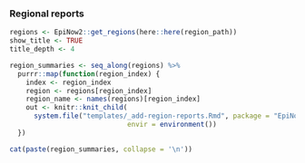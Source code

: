 ### Regional reports 


```r
regions <- EpiNow2::get_regions(here::here(region_path))
show_title <- TRUE
title_depth <- 4

region_summaries <- seq_along(regions) %>% 
  purrr::map(function(region_index) {
    index <- region_index
    region <- regions[region_index]
    region_name <- names(regions)[region_index]
    out <- knitr::knit_child(
      system.file("templates/_add-region-reports.Rmd", package = "EpiNow2"),
                             envir = environment()) 
  })
```


```r
cat(paste(region_summaries, collapse = '\n'))
```
